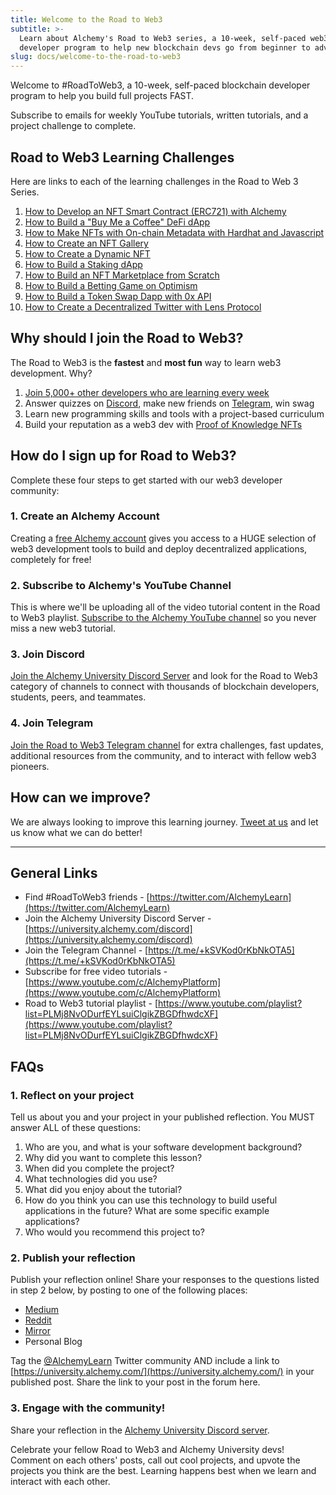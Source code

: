 ```yaml
---
title: Welcome to the Road to Web3
subtitle: >-
  Learn about Alchemy's Road to Web3 series, a 10-week, self-paced web3
  developer program to help new blockchain devs go from beginner to advanced.
slug: docs/welcome-to-the-road-to-web3
---
```



Welcome to #RoadToWeb3, a 10-week, self-paced blockchain developer program to help you build full projects FAST.

Subscribe to emails for weekly YouTube tutorials, written tutorials, and a project challenge to complete.

## Road to Web3 Learning Challenges

Here are links to each of the learning challenges in the Road to Web 3 Series.

1. [How to Develop an NFT Smart Contract (ERC721) with Alchemy](/docs/how-to-develop-an-nft-smart-contract-erc721-with-alchemy)
2. [How to Build a "Buy Me a Coffee" DeFi dApp](how-to-build-buy-me-a-coffee-defi-dapp)
3. [How to Make NFTs with On-chain Metadata with Hardhat and Javascript](/docs/how-to-make-nfts-with-on-chain-metadata-hardhat-and-javascript)
4. [How to Create an NFT Gallery](/docs/how-to-create-an-nft-gallery)
5. [How to Create a Dynamic NFT](/docs/connect-apis-to-your-smart-contracts-using-chainlink)
6. [How to Build a Staking dApp](/docs/how-to-build-a-staking-dapp)
7. [How to Build an NFT Marketplace from Scratch](/docs/how-to-build-an-nft-marketplace-from-scratch)
8. [How to Build a Betting Game on Optimism](/docs/how-to-build-a-betting-game-on-optimism)
9. [How to Build a Token Swap Dapp with 0x API](/docs/how-to-build-a-token-swap-dapp-with-0x-api)
10. [How to Create a Decentralized Twitter with Lens Protocol](/docs/how-to-create-a-decentralized-twitter-with-lens-protocol)

## Why should I join the Road to Web3?

The Road to Web3 is the **fastest** and **most fun** way to learn web3 development. Why?

1. [Join 5,000+ other developers who are learning every week](https://twitter.com/AlchemyLearn)
2. Answer quizzes on [Discord](https://university.alchemy.com/discord), make new friends on [Telegram](https://t.me/+kSVKod0rKbNkOTA5), win swag
3. Learn new programming skills and tools with a project-based curriculum
4. Build your reputation as a web3 dev with [Proof of Knowledge NFTs](https://mintkudos.xyz/community/alchemyUniversity)

## How do I sign up for Road to Web3?

Complete these four steps to get started with our web3 developer community:

### 1. Create an Alchemy Account

Creating a [free Alchemy account](https://alchemy.com/?a=web3-learning-challenges) gives you access to a HUGE selection of web3 development tools to build and deploy decentralized applications, completely for free!

### 2. Subscribe to Alchemy's YouTube Channel

This is where we'll be uploading all of the video tutorial content in the Road to Web3 playlist. [Subscribe to the Alchemy YouTube channel](https://www.youtube.com/c/AlchemyPlatform?sub_confirmation=1) so you never miss a new web3 tutorial.

### 3. Join Discord

[Join the Alchemy University Discord Server](http://university.alchemy.com/discord) and look for the Road to Web3 category of channels to connect with thousands of blockchain developers, students, peers, and teammates.

### 4. Join Telegram

[Join the Road to Web3 Telegram channel](https://t.me/+kSVKod0rKbNkOTA5) for extra challenges, fast updates, additional resources from the community, and to interact with fellow web3 pioneers.

## How can we improve?

We are always looking to improve this learning journey. [Tweet at us](https://www.twitter.com/AlchemyLearn) and let us know what we can do better!

***

## General Links

* Find #RoadToWeb3 friends - [https://twitter.com/AlchemyLearn](https://twitter.com/AlchemyLearn)
* Join the Alchemy University Discord Server - [https://university.alchemy.com/discord](https://university.alchemy.com/discord)
* Join the Telegram Channel - [https://t.me/+kSVKod0rKbNkOTA5](https://t.me/+kSVKod0rKbNkOTA5)
* Subscribe for free video tutorials - [https://www.youtube.com/c/AlchemyPlatform](https://www.youtube.com/c/AlchemyPlatform)
* Road to Web3 tutorial playlist - [https://www.youtube.com/playlist?list=PLMj8NvODurfEYLsuiClgikZBGDfhwdcXF](https://www.youtube.com/playlist?list=PLMj8NvODurfEYLsuiClgikZBGDfhwdcXF)

## FAQs

### 1. Reflect on your project

Tell us about you and your project in your published reflection. You MUST answer ALL of these questions:

1. Who are you, and what is your software development background?
2. Why did you want to complete this lesson?
3. When did you complete the project?
4. What technologies did you use?
5. What did you enjoy about the tutorial?
6. How do you think you can use this technology to build useful applications in the future? What are some specific example applications?
7. Who would you recommend this project to?

### 2. Publish your reflection

Publish your reflection online! Share your responses to the questions listed in step 2 below, by posting to one of the following places:

* [Medium](https://medium.com/)
* [Reddit](https://www.reddit.com/r/AlchemyPlatform/)
* [Mirror](https://mirror.xyz/)
* Personal Blog

Tag the [@AlchemyLearn](http://twitter.com/AlchemyLearn) Twitter community AND include a link to [https://university.alchemy.com/](https://university.alchemy.com/) in your published post. Share the link to your post in the forum here.

### 3. Engage with the community!

Share your reflection in the [Alchemy University Discord server](https://university.alchemy.com/discord).

Celebrate your fellow Road to Web3 and Alchemy University devs! Comment on each others' posts, call out cool projects, and upvote the projects you think are the best. Learning happens best when we learn and interact with each other.
